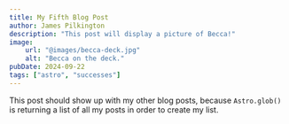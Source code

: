 ```yaml
---
title: My Fifth Blog Post
author: James Pilkington
description: "This post will display a picture of Becca!"
image:
    url: "@images/becca-deck.jpg"
    alt: "Becca on the deck."
pubDate: 2024-09-22
tags: ["astro", "successes"]
---
```

This post should show up with my other blog posts, because `Astro.glob()` is returning a list of all my posts in order to create my list.

